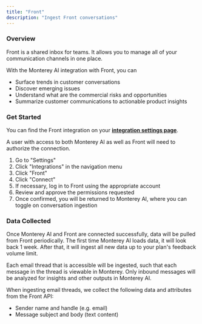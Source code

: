 ```yaml
---
title: "Front"
description: "Ingest Front conversations"
---
```


### Overview

Front is a shared inbox for teams. It allows you to manage all of your communication channels in one place.

With the Monterey AI integration with Front, you can

- Surface trends in customer conversations
- Discover emerging issues
- Understand what are the commercial risks and opportunities
- Summarize customer communications to actionable product insights


### Get Started

You can find the Front integration on your **[integration settings page](https://app.monterey.ai/w/default/settings/integrations/front)**.

A user with access to both Monterey AI as well as Front will need to authorize the connection.

1. Go to "Settings"
2. Click "Integrations" in the navigation menu
3. Click "Front"
4. Click "Connect"
5. If necessary, log in to Front using the appropriate account
6. Review and approve the permissions requested
7. Once confirmed, you will be returned to Monterey AI, where you can toggle on conversation ingestion


### Data Collected

Once Monterey AI and Front are connected successfully, data will be pulled from Front periodically. The first time Monterey AI loads data, it will look back 1 week. After that, it will ingest all new data up to your plan's feedback volume limit.

Each email thread that is accessible will be ingested, such that each message in the thread is viewable in Monterey. Only inbound messages will be analyzed for insights and other outputs in Monterey AI.

When ingesting email threads, we collect the following data and attributes from the Front API:
- Sender name and handle (e.g. email)
- Message subject and body (text content)
